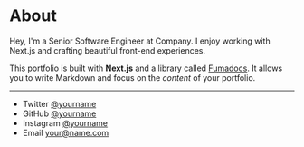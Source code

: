
<MdxLayout title="About" toc={toc}>

# About
Hey, I'm a Senior Software Engineer at Company. I enjoy working with Next.js and crafting beautiful front-end experiences.

This portfolio is built with **Next.js** and a library called [Fumadocs](https://fumadocs.vercel.app/). It allows you to write Markdown and focus on the _content_ of your portfolio.

---

- Twitter [@yourname](https://twitter.com/yourname)
- GitHub [@yourname](https://github.com/yourname)
- Instagram [@yourname](https://instagram.com/yourname)
- Email your@name.com
</MdxLayout>